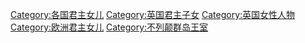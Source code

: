 [[Category:各国君主女儿|Category:各国君主女儿]]
[[Category:英国君主子女|Category:英国君主子女]]
[[Category:英国女性人物|Category:英国女性人物]]
[[Category:欧洲君主女儿|Category:欧洲君主女儿]]
[[Category:不列颠群岛王室|Category:不列颠群岛王室]]